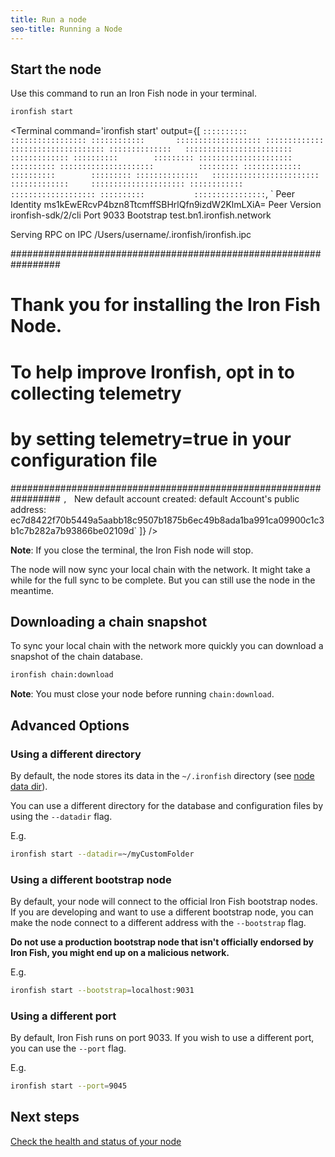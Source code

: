 ```yaml
---
title: Run a node
seo-title: Running a Node
---
```



## Start the node

Use this command to run an Iron Fish node in your terminal.
```sh
ironfish start
```

<Terminal
  command='ironfish start'
  output={[
`
::::::::::          :::::::::::::::::
::::::::::::       :::::::::::::::::::
:::::::::::::     :::::::::::::::::::::
::::::::::::::   ::::::::::::::::::::::::
 ::::::::::::: ::::::::::        :::::::::
   :::::::::::::::::::::          ::::::::::
   :::::::::::::::::::::          :::::::::
 ::::::::::::: ::::::::::        :::::::::
::::::::::::::   ::::::::::::::::::::::::
:::::::::::::     :::::::::::::::::::::
::::::::::::       :::::::::::::::::::
::::::::::           ::::::::::::::::
`,
`
Peer Identity                 ms1kEwERcvP4bzn8TtcmffSBHrlQfn9izdW2KlmLXiA=
Peer Version                  ironfish-sdk/2/cli
Port                          9033
Bootstrap                     test.bn1.ironfish.network

Serving RPC on IPC /Users/username/.ironfish/ironfish.ipc

#################################################################
#    Thank you for installing the Iron Fish Node.               #
#    To help improve Ironfish, opt in to collecting telemetry   #
#    by setting telemetry=true in your configuration file       #
#################################################################
`,
`
New default account created: default Account's public address:
ec7d8422f70b5449a5aabb18c9507b1875b6ec49b8ada1ba991ca09900c1c3b1c7b282a7b93866be02109d`
  ]}
/>

**Note**: If you close the terminal, the Iron Fish node will stop.

The node will now sync your local chain with the network. It might take a while for the full sync to be complete. But you can still use the node in the meantime.

## Downloading a chain snapshot

To sync your local chain with the network more quickly you can download a snapshot of the chain database.

```sh
ironfish chain:download
```

**Note**: You must close your node before running `chain:download`.

## Advanced Options

### Using a different directory
By default, the node stores its data in the `~/.ironfish` directory (see [node data dir](/use/get-started/node-datadir)).

You can use a different directory for the database and configuration files by using the `--datadir` flag.

E.g.
```sh
ironfish start --datadir=~/myCustomFolder
```

### Using a different bootstrap node
By default, your node will connect to the official Iron Fish bootstrap nodes.
If you are developing and want to use a different bootstrap node, you can make the node connect to a different address with the `--bootstrap` flag.

**Do not use a production bootstrap node that isn't officially endorsed by Iron Fish, you might end up on a malicious network.**

E.g.
```sh
ironfish start --bootstrap=localhost:9031
```

### Using a different port
By default, Iron Fish runs on port 9033. If you wish to use a different port, you can use the `--port` flag.

E.g.
```sh
ironfish start --port=9045
```

## Next steps

[Check the health and status of your node](/use/get-started/node-health)


